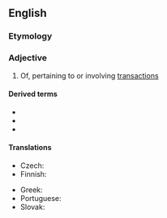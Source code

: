 ==English==

===Etymology===
{{suffix|en|transaction|al}}

===Adjective===
{{en-adj}}

# Of, pertaining to or involving [[transaction]]s

====Derived terms====
* {{l|en|transactional analysis}}
* {{l|en|transactional distance}}
* {{l|en|transactional interpretation}}

====Translations====
{{trans-top|of, pertaining to or involving transactions}}
* Czech: {{t|cs|transakční}}
* Finnish: {{t|fi|liiketoiminnallinen}}
{{trans-mid}}
* Greek: {{t+|el|συναλλακτικός|m}}
* Portuguese: {{t|pt|transacional}}
* Slovak: {{t|sk|transakčný}}
{{trans-bottom}}